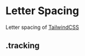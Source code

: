 
<Meta title="Styleguide/Typography/Letter Spacing"/>

# Letter Spacing

Letter spacing of <a href="https://tailwindcss.com/docs/letter-spacing">TailwindCSS</a>

<div>
	<div class="px-2 w-full relative mt-8">
		<h2 class="mb-4 mt-8">.tracking</h2>
		<TypographyBlock twClass="tracking-tighter" text={content.text} />
		<TypographyBlock twClass="tracking-tight" text={content.text} />
		<TypographyBlock twClass="tracking-normal" text={content.text} />
		<TypographyBlock twClass="tracking-wide" text={content.text} />
		<TypographyBlock twClass="tracking-wider" text={content.text} />
		<TypographyBlock twClass="tracking-widest" text={content.text} />
	</div>
	<div class="h-20"></div>
</div>
